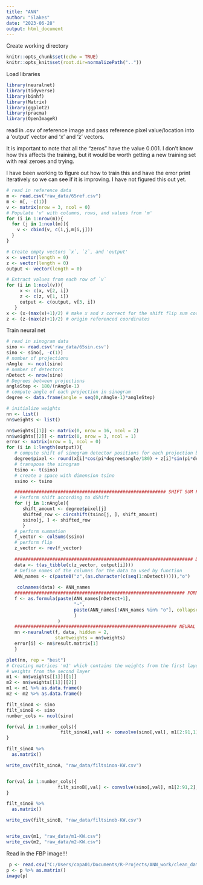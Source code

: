 ```yaml
---
title: "ANN"
author: "Slakes"
date: "2023-06-28"
output: html_document
---
```


Create working directory
```r
knitr::opts_chunk$set(echo = TRUE)
knitr::opts_knit$set(root.dir=normalizePath(".."))
```



Load libraries
```r
library(neuralnet)
library(tidyverse)
library(binhf)
library(Matrix)
library(ggplot2)
library(pracma)
library(OpenImageR)
```

read in .csv of reference image and pass reference pixel value/location into a 'output' vector and 'x' and 'z' vectors. 

It is important to note that all the "zeros" have the value 0.001. I don't know how this affects the training, but it would be worth getting a new training set with real zeroes and trying. 

I have been working to figure out how to train this and have the error print iteratively so we can see if it is improving. I have not figured this out yet.
```r
# read in reference data
m <- read.csv("raw_data/65ref.csv")
m <- m[, -c(1)]
v <- matrix(nrow = 3, ncol = 0)
# Populate 'v' with columns, rows, and values from 'm'
for (i in 1:nrow(m)){
  for (j in 1:ncol(m)){
    v <- cbind(v, c(i,j,m[i,j]))
  }
}

# Create empty vectors `x`, `z`, and 'output'
x <- vector(length = 0) 
z <- vector(length = 0)
output <- vector(length = 0)

# Extract values from each row of `v`
for (i in 1:ncol(v)){ 
     x <- c(x, v[2, i])
     z <- c(z, v[1, i])
     output <- c(output, v[3, i]) 
   }
x <- (x-(max(x)+1)/2) # make x and z correct for the shift flip sum code
z <- (z-(max(z)+1)/2) # origin referenced coordinates
```



Train neural net
```r
# read in sinogram data
sino <- read.csv('raw_data/65sin.csv')
sino <- sino[, -c(1)]
# number of projections
nAngle  <- ncol(sino)
# number of detectors
nDetect <- nrow(sino)
# Degrees between projections
angleStep <- 180/(nAngle-1) 
# compute angle of each projection in sinogram
degree <- data.frame(angle = seq(0,nAngle-1)*angleStep) 

# initialize weights
nn <- list()
nn$weights <- list()

nn$weights[[1]] <- matrix(0, nrow = 16, ncol = 2)
nn$weights[[2]] <- matrix(0, nrow = 3, ncol = 1)
error <- matrix(nrow = 1, ncol = 0)
for (i in 1:length(output)){
   # compute shift of sinogram detector positions for each projection based on current image pixel
   degree$pixel <- round(x[i]*cos(pi*degree$angle/180) + z[i]*sin(pi*degree$angle/180))
   # transpose the sinogram
   tsino <- t(sino)
   # create a space with dimension tsino
   ssino <- tsino   

   ######################################################## SHIFT SUM FLIP 
   # Perform shift according to dShift
   for (j in 1:nAngle){ 
      shift_amount <- degree$pixel[j]
      shifted_row <- circshift(tsino[j, ], shift_amount)
      ssino[j, ] <- shifted_row
      }
   # perform summation
   f_vector <- colSums(ssino) 
   # perform flip
   z_vector <- rev(f_vector)  
   
   ################################################################## DATA
   data <- t(as_tibble(c(z_vector, output[i])))
   # Define names of the columns for the data to used by function 
   ANN_names <- c(paste0("z",(as.character(c(seq(1:nDetect))))),"o") 
  
    colnames(data) <- ANN_names
   ############################################################### FORMULA
   f <- as.formula(paste(ANN_names[nDetect+1],
                         "~",
                         paste(ANN_names[!ANN_names %in% "o"], collapse = " + ")
                         )
                   ) 
   ############################################################ NEURAL NET
   nn <-neuralnet(f, data, hidden = 2,
                  startweights = nn$weights)
   error[i] <- nn$result.matrix[1]
   }

plot(nn, rep = "best")
# Creating matrices 'm1' which contains the weights from the first layer and 'm2' which contains the
# weights from the second layer
m1 <- nn$weights[[1]][[1]]
m2 <- nn$weights[[1]][[2]]
m1 <- m1 %>% as.data.frame()
m2 <- m2 %>% as.data.frame()
```

```r
filt_sinoA <- sino
filt_sinoB <- sino
number_cols <- ncol(sino)

for(val in 1:number_cols){
                    filt_sinoA[,val] <- convolve(sino[,val], m1[2:91,1], type ="circular")
}

filt_sinoA %>% 
  as.matrix()

write_csv(filt_sinoA, "raw_data/filtsinoa-KW.csv")


for(val in 1:number_cols){
                   filt_sinoB[,val] <- convolve(sino[,val], m1[2:91,2], type ="circular")
}

filt_sinoB %>% 
  as.matrix()

write_csv(filt_sinoB, "raw_data/filtsinob-KW.csv")


write_csv(m1, "raw_data/m1-KW.csv")
write_csv(m2, "raw_data/m2-KW.csv")


```


Read in the FBP image!!!

```r
 p <- read.csv("C:/Users/capa01/Documents/R-Projects/ANN_work/clean_data/FBP1-KW.csv")
p <- p %>% as.matrix()
image(p)
```


